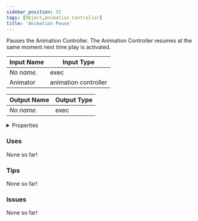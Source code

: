 ```yaml
---
sidebar_position: 32
tags: [Object,Animation Controller]
title: 'Animation Pause'
---
```


Pauses the Animation Controller. The Animation Controller resumes at the same moment next time play is activated.




<EsbSvg />

| Input Name | Input Type |
|-----------|-----------|
| *No name.* | exec |
| Animator | animation controller |

| Output Name | Output Type |
|-----------|-----------|
| *No name.* | exec |


<details>
  <summary>Properties</summary>
  <div>
    <div>
    <table>
      <thead>
        <tr>
          <th>Is beta required?</th>
          <th>❌</th>
        </tr>
        <tr>
          <th>Is this chip a trolling risk?</th>
          <th>No</th>
        </tr>
        <tr>
          <th>Is this chip a role assignment risk?</th>
          <th>No</th>
        </tr>
        <tr>
          <th>Chip UUID</th>
          <th>16144990-d5b0-4143-83f2-0df3cd30b3f2</th>
        </tr>
        <tr>
          <th>Room availability</th>
          <th>Available everywhere</th>
        </tr>
      </thead>
    </table>
    </div>
  </div>
</details>

### Uses

None so far!

### Tips

None so far!

### Issues

None so far!